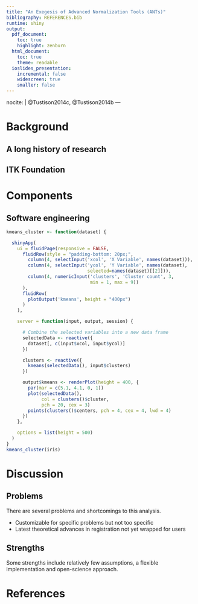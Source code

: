 ```yaml
---
title: "An Exegesis of Advanced Normalization Tools (ANTs)"
bibliography: REFERENCES.bib
runtime: shiny
output:
  pdf_document:
    toc: true
    highlight: zenburn
  html_document:
    toc: true
    theme: readable
  ioslides_presentation:
    incremental: false
    widescreen: true
    smaller: false
---
```

nocite:
 | @Tustison2014c, @Tustison2014b
---
<!--
%\VignetteEngine{knitr::rmarkdown}
%\VignetteIndexEntry{Intro to RKRNS}
  revealjs_presentation:
    theme: sky
    transition: fade
    highlight: pygments
    center: true
    incremental: true
-->

# Background

## A long history of research

## ITK Foundation 

# Components 

## Software engineering


```r
kmeans_cluster <- function(dataset) {

  shinyApp(
    ui = fluidPage(responsive = FALSE,
      fluidRow(style = "padding-bottom: 20px;",
        column(4, selectInput('xcol', 'X Variable', names(dataset))),
        column(4, selectInput('ycol', 'Y Variable', names(dataset),
                              selected=names(dataset)[[2]])),
        column(4, numericInput('clusters', 'Cluster count', 3,
                               min = 1, max = 9))
      ),
      fluidRow(
        plotOutput('kmeans', height = "400px")
      )
    ),

    server = function(input, output, session) {

      # Combine the selected variables into a new data frame
      selectedData <- reactive({
        dataset[, c(input$xcol, input$ycol)]
      })

      clusters <- reactive({
        kmeans(selectedData(), input$clusters)
      })

      output$kmeans <- renderPlot(height = 400, {
        par(mar = c(5.1, 4.1, 0, 1))
        plot(selectedData(),
             col = clusters()$cluster,
             pch = 20, cex = 3)
        points(clusters()$centers, pch = 4, cex = 4, lwd = 4)
      })
    },

    options = list(height = 500)
  )
}
kmeans_cluster(iris)
```
 

# Discussion

## Problems 

There are several problems and shortcomings to this analysis.

- Customizable for specific problems but not too specific
- Latest theoretical advances in registration not yet wrapped for users

## Strengths 

Some strengths include relatively few assumptions, a flexible
implementation and open-science approach.

# References
